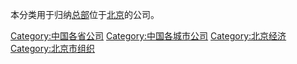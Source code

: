 本分类用于归纳[[总部|总部]]位于[[北京|北京]]的公司。

{{Category diffuse}}

[[Category:中国各省公司|Category:中国各省公司]]
[[Category:中国各城市公司|Category:中国各城市公司]]
[[Category:北京经济|Category:北京经济]]
[[Category:北京市组织|Category:北京市组织]]